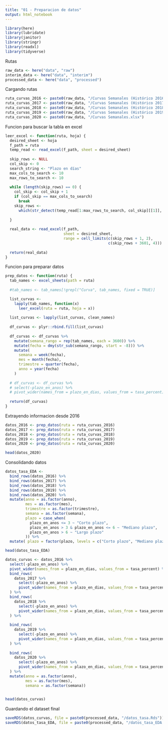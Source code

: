 ```yaml
---
title: "01 - Preparacion de datos"
output: html_notebook
---
```


```r
library(here)
library(lubridate)
library(janitor)
library(stringr)
library(readxl)
library(tidyverse)
```

Rutas
```r

raw_data <- here("data", "raw")
interim_data <- here("data", "interim")
processed_data <- here("data", "processed")

```


Cargando rutas
```r

ruta_curvas_2016 <- paste0(raw_data, "/Curvas Semanales (Histórico 2016).xlsx")
ruta_curvas_2017 <- paste0(raw_data, "/Curvas Semanales (Histórico 2017).xlsx")
ruta_curvas_2018 <- paste0(raw_data, "/Curvas Semanales (Histórico 2018).xlsx")
ruta_curvas_2019 <- paste0(raw_data, "/Curvas Semanales (Histórico 2019).xlsx")
ruta_curvas_2020 <- paste0(raw_data, "/Curvas Semanales.xlsx")

```

Funcion para buscar la tabla en excel
```r
leer_excel <- function(ruta, hoja) {
  desired_sheet <- hoja
  f_path = ruta
  temp_read <- read_excel(f_path, sheet = desired_sheet)
  
  skip_rows <- NULL
  col_skip <- 0
  search_string <- "Plazo en días"
  max_cols_to_search <- 10
  max_rows_to_search <- 10
  
  while (length(skip_rows) == 0) {
    col_skip <- col_skip + 1
    if (col_skip == max_cols_to_search)
      break
    skip_rows <-
      which(str_detect(temp_read[1:max_rows_to_search, col_skip][[1]], search_string)) - 0
    
  }
  
  real_data <- read_excel(f_path,
                          sheet = desired_sheet,
                          range = cell_limits(c(skip_rows + 1, 2), 
                                              c(skip_rows + 3601, 4)))
                                  
  return(real_data)
}
```

Funcion para preparar datos
```r

prep_datos <- function(ruta) {
  tab_names <- excel_sheets(path = ruta)
  
  #tab_names <- tab_names[!grepl("Curva", tab_names, fixed = TRUE)]

  list_curvas <-
    lapply(tab_names, function(x)
      leer_excel(ruta = ruta, hoja = x))
  
  list_curvas <- lapply(list_curvas, clean_names)
  
  df_curvas <- plyr::rbind.fill(list_curvas)
  
  df_curvas <- df_curvas %>%
    mutate(semana_rango = rep(tab_names, each = 3600)) %>%
    mutate(fecha = dmy(str_sub(semana_rango, start = -8))) %>%
    mutate(
      semana = week(fecha),
      mes = month(fecha),
      trimestre = quarter(fecha),
      anno = year(fecha)
    ) 
  
  # df_curvas <- df_curvas %>% 
  # select(-plazo_en_anos) %>% 
  # pivot_wider(names_from = plazo_en_dias, values_from = tasa_percent)
  
  return(df_curvas)
}


```

Extrayendo informacion desde 2016
```r

datos_2016 <- prep_datos(ruta = ruta_curvas_2016)
datos_2017 <- prep_datos(ruta = ruta_curvas_2017)
datos_2018 <- prep_datos(ruta = ruta_curvas_2018)
datos_2019 <- prep_datos(ruta = ruta_curvas_2019)
datos_2020 <- prep_datos(ruta = ruta_curvas_2020)

head(datos_2020)
```




Consolidando datos 

```r

datos_tasa_EDA <-
  bind_rows(datos_2016) %>%
  bind_rows(datos_2017) %>%
  bind_rows(datos_2018) %>%
  bind_rows(datos_2019) %>%
  bind_rows(datos_2020) %>% 
  mutate(anno = as.factor(anno), 
         mes = as.factor(mes), 
         trimestre = as.factor(trimestre), 
         semana = as.factor(semana),
         plazo = case_when(
           plazo_en_anos <= 3 ~ "Corto plazo", 
           plazo_en_anos > 3 & plazo_en_anos <= 6 ~ "Mediano plazo", 
           plazo_en_anos > 6 ~ "Largo plazo" 
         )) %>% 
  mutate( plazo = factor(plazo, levels = c("Corto plazo", "Mediano plazo", "Largo plazo")))

head(datos_tasa_EDA)
```

```r

datos_curvas <- datos_2016 %>%
  select(-plazo_en_anos) %>%
  pivot_wider(names_from = plazo_en_dias, values_from = tasa_percent) %>%
  bind_rows(
    datos_2017 %>%
      select(-plazo_en_anos) %>%
      pivot_wider(names_from = plazo_en_dias, values_from = tasa_percent)
  ) %>%
  bind_rows(
    datos_2018 %>%
      select(-plazo_en_anos) %>%
      pivot_wider(names_from = plazo_en_dias, values_from = tasa_percent)
  ) %>%
  
  bind_rows(
    datos_2019 %>%
      select(-plazo_en_anos) %>%
      pivot_wider(names_from = plazo_en_dias, values_from = tasa_percent)
  ) %>%
  
  bind_rows(
    datos_2020 %>%
      select(-plazo_en_anos) %>%
      pivot_wider(names_from = plazo_en_dias, values_from = tasa_percent)
  ) %>%
  mutate(anno = as.factor(anno),
         mes = as.factor(mes),
         semana = as.factor(semana))
  

head(datos_curvas)

```



Guardando el dataset final
```r

saveRDS(datos_curvas, file = paste0(processed_data, "/datos_tasa.Rds"))
saveRDS(datos_tasa_EDA, file = paste0(processed_data, "/datos_tasa_EDA.Rds"))

```


